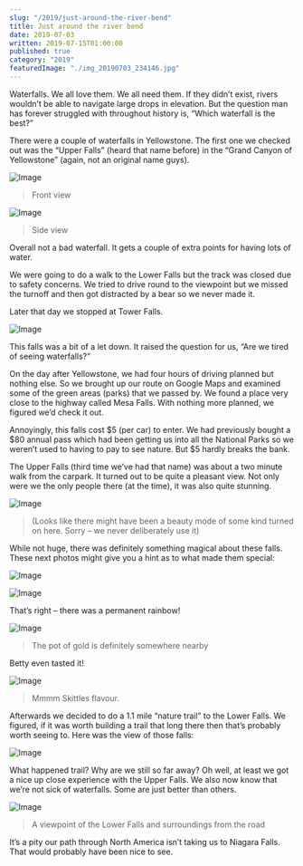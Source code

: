 ```yaml
---
slug: "/2019/just-around-the-river-bend"
title: Just around the river bend
date: 2019-07-03
written: 2019-07-15T01:00:00
published: true
category: "2019"
featuredImage: "./img_20190703_234146.jpg"
---
```


Waterfalls. We all love them. We all need them. If they didn’t exist, rivers wouldn’t be able to navigate large drops in elevation. But the question man has forever struggled with throughout history is, “Which waterfall is the best?”

There were a couple of waterfalls in Yellowstone. The first one we checked out was the “Upper Falls” (heard that name before) in the “Grand Canyon of Yellowstone” (again, not an original name guys).

![Image](./img_20190702_041549.jpg)

> Front view

![Image](./img_20190702_042316.jpg)

> Side view

Overall not a bad waterfall. It gets a couple of extra points for having lots of water.

We were going to do a walk to the Lower Falls but the track was closed due to safety concerns. We tried to drive round to the viewpoint but we missed the turnoff and then got distracted by a bear so we never made it.

Later that day we stopped at Tower Falls.

![Image](./img_20190702_054847.jpg)

This falls was a bit of a let down. It raised the question for us, “Are we tired of seeing waterfalls?”

On the day after Yellowstone, we had four hours of driving planned but nothing else. So we brought up our route on Google Maps and examined some of the green areas (parks) that we passed by. We found a place very close to the highway called Mesa Falls. With nothing more planned, we figured we’d check it out.

Annoyingly, this falls cost $5 (per car) to enter. We had previously bought a $80 annual pass which had been getting us into all the National Parks so we weren’t used to having to pay to see nature. But $5 hardly breaks the bank.

The Upper Falls (third time we’ve had that name) was about a two minute walk from the carpark. It turned out to be quite a pleasant view. Not only were we the only people there (at the time), it was also quite stunning.

![Image](./img_20190703_234008.jpg)

> (Looks like there might have been a beauty mode of some kind turned on here. Sorry – we never deliberately use it)

While not huge, there was definitely something magical about these falls. These next photos might give you a hint as to what made them special:

![Image](./img_20190703_233909.jpg)

![Image](./img_20190703_234146.jpg)

That’s right – there was a permanent rainbow!

![Image](./img_20190703_233719.jpg)

> The pot of gold is definitely somewhere nearby

Betty even tasted it!

![Image](./img_20190703_234225.jpg)

> Mmmm Skittles flavour.

Afterwards we decided to do a 1.1 mile “nature trail” to the Lower Falls. We figured, if it was worth building a trail that long there then that’s probably worth seeing to. Here was the view of those falls:

![Image](./img_20190704_001230.jpg)

What happened trail? Why are we still so far away? Oh well, at least we got a nice up close experience with the Upper Falls. We also now know that we’re not sick of waterfalls. Some are just better than others.

![Image](./img_20190704_004347.jpg)

> A viewpoint of the Lower Falls and surroundings from the road

It’s a pity our path through North America isn’t taking us to Niagara Falls. That would probably have been nice to see.